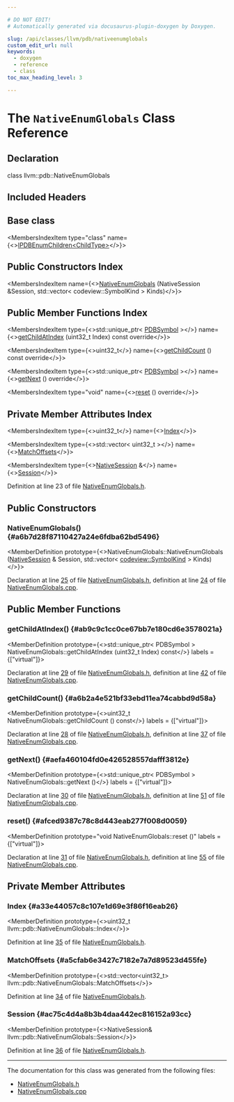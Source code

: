 ```yaml
---

# DO NOT EDIT!
# Automatically generated via docusaurus-plugin-doxygen by Doxygen.

slug: /api/classes/llvm/pdb/nativeenumglobals
custom_edit_url: null
keywords:
  - doxygen
  - reference
  - class
toc_max_heading_level: 3

---
```





# The `NativeEnumGlobals` Class Reference

<DoxygenPage pluginConfig={pluginConfig}>



## Declaration

<CodeBlock>class llvm::pdb::NativeEnumGlobals</CodeBlock>

## Included Headers

<IncludesList>
<IncludesListItem
  filePath="llvm/DebugInfo/PDB/Native/NativeEnumGlobals.h"
  permalink="/docs/api/files/include/include/llvm/include/llvm/debuginfo/include/llvm/debuginfo/pdb/include/llvm/debuginfo/pdb/native/nativeenumglobals-h"
  isLocal="true" />
</IncludesList>

## Base class

<MembersIndex>

<MembersIndexItem
  type="class"
  name={<><a href="/docs/api/classes/llvm/pdb/ipdbenumchildren">IPDBEnumChildren&lt;ChildType&gt;</a></>}>
</MembersIndexItem>

</MembersIndex>

## Public Constructors Index

<MembersIndex>

<MembersIndexItem
  name={<><a href="#a6b7d28f87110427a24e6fdba62bd5496">NativeEnumGlobals</a> (NativeSession &amp;Session, std::vector&lt; codeview::SymbolKind &gt; Kinds)</>}>
</MembersIndexItem>

</MembersIndex>

## Public Member Functions Index

<MembersIndex>

<MembersIndexItem
  type={<>std::unique&#95;ptr&lt; <a href="/docs/api/classes/llvm/pdb/pdbsymbol">PDBSymbol</a> &gt;</>}
  name={<><a href="#ab9c9c1cc0ce67bb7e180cd6e3578021a">getChildAtIndex</a> (uint32&#95;t Index) const override</>}>
</MembersIndexItem>

<MembersIndexItem
  type={<>uint32&#95;t</>}
  name={<><a href="#a6b2a4e521bf33ebd11ea74cabbd9d58a">getChildCount</a> () const override</>}>
</MembersIndexItem>

<MembersIndexItem
  type={<>std::unique&#95;ptr&lt; <a href="/docs/api/classes/llvm/pdb/pdbsymbol">PDBSymbol</a> &gt;</>}
  name={<><a href="#aefa460104fd0e426528557dafff3812e">getNext</a> () override</>}>
</MembersIndexItem>

<MembersIndexItem
  type="void"
  name={<><a href="#afced9387c78c8d443eab277f008d0059">reset</a> () override</>}>
</MembersIndexItem>

</MembersIndex>

## Private Member Attributes Index

<MembersIndex>

<MembersIndexItem
  type={<>uint32&#95;t</>}
  name={<><a href="#a33e44057c8c107e1d69e3f86f16eab26">Index</a></>}>
</MembersIndexItem>

<MembersIndexItem
  type={<>std::vector&lt; uint32&#95;t &gt;</>}
  name={<><a href="#a5cfab6e3427c7182e7a7d89523d455fe">MatchOffsets</a></>}>
</MembersIndexItem>

<MembersIndexItem
  type={<><a href="/docs/api/classes/llvm/pdb/nativesession">NativeSession</a> &amp;</>}
  name={<><a href="#ac75c4d4a8b3b4daa442ec816152a93cc">Session</a></>}>
</MembersIndexItem>

</MembersIndex>


Definition at line 23 of file <a href="/docs/api/files/include/include/llvm/include/llvm/debuginfo/include/llvm/debuginfo/pdb/include/llvm/debuginfo/pdb/native/nativeenumglobals-h">NativeEnumGlobals.h</a>.

<SectionDefinition>

## Public Constructors

### NativeEnumGlobals() {#a6b7d28f87110427a24e6fdba62bd5496}

<MemberDefinition
  prototype={<>NativeEnumGlobals::NativeEnumGlobals (<a href="/docs/api/classes/llvm/pdb/nativesession">NativeSession</a> &amp; Session, std::vector&lt; <a href="/docs/api/namespaces/llvm/codeview/#ac3fd578f133e7ee0210c835b393bca59">codeview::SymbolKind</a> &gt; Kinds)</>}>

Declaration at line <a href="/docs/api/files/include/include/llvm/include/llvm/debuginfo/include/llvm/debuginfo/pdb/include/llvm/debuginfo/pdb/native/nativeenumglobals-h/#l00025">25</a> of file <a href="/docs/api/files/include/include/llvm/include/llvm/debuginfo/include/llvm/debuginfo/pdb/include/llvm/debuginfo/pdb/native/nativeenumglobals-h">NativeEnumGlobals.h</a>, definition at line <a href="/docs/api/files/lib/lib/debuginfo/lib/debuginfo/pdb/lib/debuginfo/pdb/native/nativeenumglobals-cpp/#l00024">24</a> of file <a href="/docs/api/files/lib/lib/debuginfo/lib/debuginfo/pdb/lib/debuginfo/pdb/native/nativeenumglobals-cpp">NativeEnumGlobals.cpp</a>.
</MemberDefinition>

</SectionDefinition>

<SectionDefinition>

## Public Member Functions

### getChildAtIndex() {#ab9c9c1cc0ce67bb7e180cd6e3578021a}

<MemberDefinition
  prototype={<>std::unique&#95;ptr&lt; PDBSymbol &gt; NativeEnumGlobals::getChildAtIndex (uint32&#95;t Index) const</>}
  labels = {["virtual"]}>

Declaration at line <a href="/docs/api/files/include/include/llvm/include/llvm/debuginfo/include/llvm/debuginfo/pdb/include/llvm/debuginfo/pdb/native/nativeenumglobals-h/#l00029">29</a> of file <a href="/docs/api/files/include/include/llvm/include/llvm/debuginfo/include/llvm/debuginfo/pdb/include/llvm/debuginfo/pdb/native/nativeenumglobals-h">NativeEnumGlobals.h</a>, definition at line <a href="/docs/api/files/lib/lib/debuginfo/lib/debuginfo/pdb/lib/debuginfo/pdb/native/nativeenumglobals-cpp/#l00042">42</a> of file <a href="/docs/api/files/lib/lib/debuginfo/lib/debuginfo/pdb/lib/debuginfo/pdb/native/nativeenumglobals-cpp">NativeEnumGlobals.cpp</a>.
</MemberDefinition>

### getChildCount() {#a6b2a4e521bf33ebd11ea74cabbd9d58a}

<MemberDefinition
  prototype={<>uint32&#95;t NativeEnumGlobals::getChildCount () const</>}
  labels = {["virtual"]}>

Declaration at line <a href="/docs/api/files/include/include/llvm/include/llvm/debuginfo/include/llvm/debuginfo/pdb/include/llvm/debuginfo/pdb/native/nativeenumglobals-h/#l00028">28</a> of file <a href="/docs/api/files/include/include/llvm/include/llvm/debuginfo/include/llvm/debuginfo/pdb/include/llvm/debuginfo/pdb/native/nativeenumglobals-h">NativeEnumGlobals.h</a>, definition at line <a href="/docs/api/files/lib/lib/debuginfo/lib/debuginfo/pdb/lib/debuginfo/pdb/native/nativeenumglobals-cpp/#l00037">37</a> of file <a href="/docs/api/files/lib/lib/debuginfo/lib/debuginfo/pdb/lib/debuginfo/pdb/native/nativeenumglobals-cpp">NativeEnumGlobals.cpp</a>.
</MemberDefinition>

### getNext() {#aefa460104fd0e426528557dafff3812e}

<MemberDefinition
  prototype={<>std::unique&#95;ptr&lt; PDBSymbol &gt; NativeEnumGlobals::getNext ()</>}
  labels = {["virtual"]}>

Declaration at line <a href="/docs/api/files/include/include/llvm/include/llvm/debuginfo/include/llvm/debuginfo/pdb/include/llvm/debuginfo/pdb/native/nativeenumglobals-h/#l00030">30</a> of file <a href="/docs/api/files/include/include/llvm/include/llvm/debuginfo/include/llvm/debuginfo/pdb/include/llvm/debuginfo/pdb/native/nativeenumglobals-h">NativeEnumGlobals.h</a>, definition at line <a href="/docs/api/files/lib/lib/debuginfo/lib/debuginfo/pdb/lib/debuginfo/pdb/native/nativeenumglobals-cpp/#l00051">51</a> of file <a href="/docs/api/files/lib/lib/debuginfo/lib/debuginfo/pdb/lib/debuginfo/pdb/native/nativeenumglobals-cpp">NativeEnumGlobals.cpp</a>.
</MemberDefinition>

### reset() {#afced9387c78c8d443eab277f008d0059}

<MemberDefinition
  prototype="void NativeEnumGlobals::reset ()"
  labels = {["virtual"]}>

Declaration at line <a href="/docs/api/files/include/include/llvm/include/llvm/debuginfo/include/llvm/debuginfo/pdb/include/llvm/debuginfo/pdb/native/nativeenumglobals-h/#l00031">31</a> of file <a href="/docs/api/files/include/include/llvm/include/llvm/debuginfo/include/llvm/debuginfo/pdb/include/llvm/debuginfo/pdb/native/nativeenumglobals-h">NativeEnumGlobals.h</a>, definition at line <a href="/docs/api/files/lib/lib/debuginfo/lib/debuginfo/pdb/lib/debuginfo/pdb/native/nativeenumglobals-cpp/#l00055">55</a> of file <a href="/docs/api/files/lib/lib/debuginfo/lib/debuginfo/pdb/lib/debuginfo/pdb/native/nativeenumglobals-cpp">NativeEnumGlobals.cpp</a>.
</MemberDefinition>

</SectionDefinition>

<SectionDefinition>

## Private Member Attributes

### Index {#a33e44057c8c107e1d69e3f86f16eab26}

<MemberDefinition
  prototype={<>uint32&#95;t llvm::pdb::NativeEnumGlobals::Index</>}>

Definition at line <a href="/docs/api/files/include/include/llvm/include/llvm/debuginfo/include/llvm/debuginfo/pdb/include/llvm/debuginfo/pdb/native/nativeenumglobals-h/#l00035">35</a> of file <a href="/docs/api/files/include/include/llvm/include/llvm/debuginfo/include/llvm/debuginfo/pdb/include/llvm/debuginfo/pdb/native/nativeenumglobals-h">NativeEnumGlobals.h</a>.
</MemberDefinition>

### MatchOffsets {#a5cfab6e3427c7182e7a7d89523d455fe}

<MemberDefinition
  prototype={<>std::vector&lt;uint32&#95;t&gt; llvm::pdb::NativeEnumGlobals::MatchOffsets</>}>

Definition at line <a href="/docs/api/files/include/include/llvm/include/llvm/debuginfo/include/llvm/debuginfo/pdb/include/llvm/debuginfo/pdb/native/nativeenumglobals-h/#l00034">34</a> of file <a href="/docs/api/files/include/include/llvm/include/llvm/debuginfo/include/llvm/debuginfo/pdb/include/llvm/debuginfo/pdb/native/nativeenumglobals-h">NativeEnumGlobals.h</a>.
</MemberDefinition>

### Session {#ac75c4d4a8b3b4daa442ec816152a93cc}

<MemberDefinition
  prototype={<>NativeSession&amp; llvm::pdb::NativeEnumGlobals::Session</>}>

Definition at line <a href="/docs/api/files/include/include/llvm/include/llvm/debuginfo/include/llvm/debuginfo/pdb/include/llvm/debuginfo/pdb/native/nativeenumglobals-h/#l00036">36</a> of file <a href="/docs/api/files/include/include/llvm/include/llvm/debuginfo/include/llvm/debuginfo/pdb/include/llvm/debuginfo/pdb/native/nativeenumglobals-h">NativeEnumGlobals.h</a>.
</MemberDefinition>

</SectionDefinition>

<hr/>

The documentation for this class was generated from the following files:

<ul>
<li><a href="/docs/api/files/include/include/llvm/include/llvm/debuginfo/include/llvm/debuginfo/pdb/include/llvm/debuginfo/pdb/native/nativeenumglobals-h">NativeEnumGlobals.h</a></li>
<li><a href="/docs/api/files/lib/lib/debuginfo/lib/debuginfo/pdb/lib/debuginfo/pdb/native/nativeenumglobals-cpp">NativeEnumGlobals.cpp</a></li>
</ul>

</DoxygenPage>
